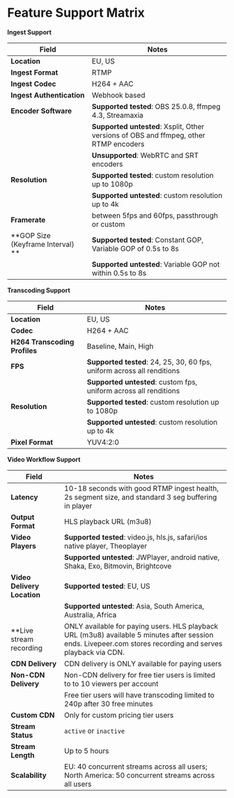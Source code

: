 
<DocsLayout title="Feature Support Matrix - Livepeer.com" description="The Livepeer.com feature support matrix.">

# Feature Support Matrix

**Ingest Support**

| Field                             | Notes                                                                                 |
| --------------------------------- | ------------------------------------------------------------------------------------- |
| **Location**                      | EU, US                                                                                |
| **Ingest Format**                 | RTMP                                                                                  |
| **Ingest Codec**                  | H264 + AAC                                                                            |
| **Ingest Authentication**         | Webhook based                                                                         |
| **Encoder Software**              | **Supported tested**: OBS 25.0.8, ffmpeg 4.3, Streamaxia                              |
|                                   | **Supported untested**: Xsplit, Other versions of OBS and ffmpeg, other RTMP encoders |
|                                   | **Unsupported**: WebRTC and SRT encoders                                              |
| **Resolution**                    | **Supported tested**: custom resolution up to 1080p                                   |
|                                   | **Supported untested**: custom resolution up to 4k                                    |
| **Framerate**                     | between 5fps and 60fps, passthrough or custom                                         |
| **GOP Size (Keyframe Interval) ** | **Supported tested**: Constant GOP, Variable GOP of 0.5s to 8s                        |
|                                   | **Supported untested**: Variable GOP not within 0.5s to 8s                            |

**Transcoding Support**

| Field                         | Notes                                                                   |
| ----------------------------- | ----------------------------------------------------------------------- |
| **Location**                  | EU, US                                                                  |
| **Codec**                     | H264 + AAC                                                              |
| **H264 Transcoding Profiles** | Baseline, Main, High                                                    |
| **FPS**                       | **Supported tested**: 24, 25, 30, 60 fps, uniform across all renditions |
|                               | **Supported untested**: custom fps, uniform across all renditions       |
| **Resolution**                | **Supported tested**: custom resolution up to 1080p                     |
|                               | **Supported untested**: custom resolution up to 4k                      |
| **Pixel Format**              | YUV4:2:0                                                                |

**Video Workflow Support**

| Field                       | Notes                                                                                                                                                       |
| --------------------------- | ----------------------------------------------------------------------------------------------------------------------------------------------------------- |
| **Latency**                 | 10-18 seconds with good RTMP ingest health, 2s segment size, and standard 3 seg buffering in player                                                         |
| **Output Format**           | HLS playback URL (m3u8)                                                                                                                                     |
| **Video Players**           | **Supported tested**: video.js, hls.js, safari/ios native player, Theoplayer                                                                                |
|                             | **Supported untested**: JWPlayer, android native, Shaka, Exo, Bitmovin, Brightcove                                                                          |
| **Video Delivery Location** | **Supported tested**: EU, US                                                                                                                                |
|                             | **Supported untested**: Asia, South America, Australia, Africa                                                                                              |
| \*\*Live stream recording   | ONLY available for paying users. HLS playback URL (m3u8) available 5 minutes after session ends. Livepeer.com stores recording and serves playback via CDN. |
| **CDN Delivery**            | CDN delivery is ONLY available for paying users                                                                                                             |
| **Non-CDN Delivery**        | Non-CDN delivery for free tier users is limited to to 10 viewers per account                                                                                |
|                             | Free tier users will have transcoding limited to 240p after 30 free minutes                                                                                 |
| **Custom CDN**              | Only for custom pricing tier users                                                                                                                          |
| **Stream Status**           | `active` or `inactive`                                                                                                                                      |
| **Stream Length**           | Up to 5 hours                                                                                                                                               |
| **Scalability**             | EU: 40 concurrent streams across all users; North America: 50 concurrent streams across all users                                                           |

</DocsLayout>
